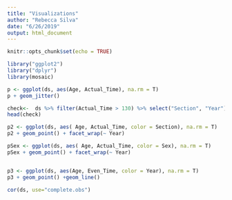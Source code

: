 ```yaml
---
title: "Visualizations"
author: "Rebecca Silva"
date: "6/26/2019"
output: html_document
---
```


```r
knitr::opts_chunk$set(echo = TRUE)
```

```r
library("ggplot2")
library("dplyr")
library(mosaic)
```

```r
p <- ggplot(ds, aes(Age, Actual_Time), na.rm = T)
p + geom_jitter()

check<-  ds %>% filter(Actual_Time > 130) %>% select("Section", "Year")
head(check)

p2 <- ggplot(ds, aes( Age, Actual_Time, color = Section), na.rm = T)
p2 + geom_point() + facet_wrap(~ Year)

pSex <- ggplot(ds, aes( Age, Actual_Time, color = Sex), na.rm = T)
pSex + geom_point() + facet_wrap(~ Year)


p3 <- ggplot(ds, aes(Age, Even_Time, color = Year), na.rm = T)
p3 + geom_point() +geom_line()

cor(ds, use="complete.obs")


```

